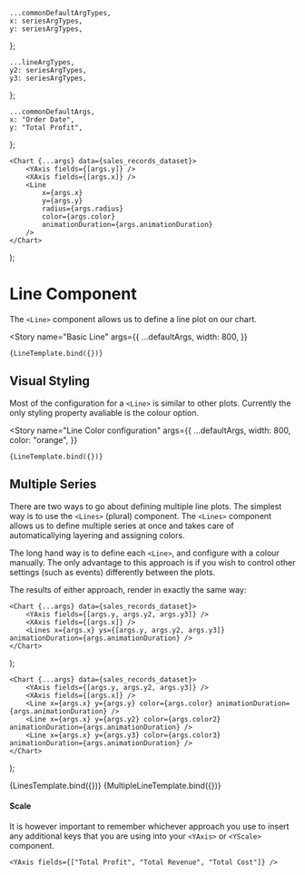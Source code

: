 <!--- Line.stories.mdx --->



    ...commonDefaultArgTypes,
    x: seriesArgTypes,
    y: seriesArgTypes,
};

    ...lineArgTypes,
    y2: seriesArgTypes,
    y3: seriesArgTypes,
};

    ...commonDefaultArgs,
    x: "Order Date",
    y: "Total Profit",
};

<Meta title="XYCharts/Line Plot" component={Line} argTypes={lineArgTypes} />

    <Chart {...args} data={sales_records_dataset}>
        <YAxis fields={[args.y]} />
        <XAxis fields={[args.x]} />
        <Line
            x={args.x}
            y={args.y}
            radius={args.radius}
            color={args.color}
            animationDuration={args.animationDuration}
        />
    </Chart>
);

# Line Component

The `<Line>` component allows us to define a line plot on our chart.

<Story
    name="Basic Line"
    args={{
        ...defaultArgs,
        width: 800,
    }}
>
    {LineTemplate.bind({})}
</Story>

## Visual Styling

Most of the configuration for a `<Line>` is similar to other plots. Currently the only styling property avaliable is the colour option.

<Story
    name="Line Color configuration"
    args={{
        ...defaultArgs,
        width: 800,
        color: "orange",
    }}
>
    {LineTemplate.bind({})}
</Story>

## Multiple Series

There are two ways to go about defining multiple line plots. The simplest way is to use the `<Lines>` (plural) component. The `<Lines>` component allows us to define multiple series at once and takes care of automaticallying layering and assigning colors.

The long hand way is to define each `<Line>`, and configure with a colour manually. The only advantage to this approach is if you wish to control other settings (such as events) differently between the plots.

The results of either approach, render in exactly the same way:

    <Chart {...args} data={sales_records_dataset}>
        <YAxis fields={[args.y, args.y2, args.y3]} />
        <XAxis fields={[args.x]} />
        <Lines x={args.x} ys={[args.y, args.y2, args.y3]} animationDuration={args.animationDuration} />
    </Chart>
);

    <Chart {...args} data={sales_records_dataset}>
        <YAxis fields={[args.y, args.y2, args.y3]} />
        <XAxis fields={[args.x]} />
        <Line x={args.x} y={args.y} color={args.color} animationDuration={args.animationDuration} />
        <Line x={args.x} y={args.y2} color={args.color2} animationDuration={args.animationDuration} />
        <Line x={args.x} y={args.y3} color={args.color3} animationDuration={args.animationDuration} />
    </Chart>
);

<Canvas>
    <Story
        name="Multiple Series - Lines"
        args={{
            ...defaultArgs,
            width: 400,
            y2: "Total Revenue",
            y3: "Total Cost",
        }}
    >
        {LinesTemplate.bind({})}
    </Story>
    <Story
        name="Multiple Series - Line"
        args={{
            ...defaultArgs,
            width: 400,
            color2: "#FF7F28",
            color3: "#00A230",
            y2: "Total Revenue",
            y3: "Total Cost",
        }}
    >
        {MultipleLineTemplate.bind({})}
    </Story>
</Canvas>

#### Scale

It is however important to remember whichever approach you use to insert any additional keys that you are using into your `<YAxis>` or `<YScale>` component.

`<YAxis fields={["Total Profit", "Total Revenue", "Total Cost"]} />`
